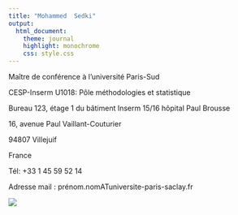 ```yaml
---
title: "Mohammed  Sedki"
output:
  html_document:
    theme: journal
    highlight: monochrome
    css: style.css
---
```

Maître de conférence à l'université Paris-Sud
<!-- Inserm U1181: Biostatistics, Biomathematics, Pharmacoepidemiology and Infectious diseases (B2PHI)  -->

CESP-Inserm U1018: Pôle méthodologies et statistique 

Bureau 123, étage 1 du bâtiment Inserm 15/16 hôpital Paul Brousse 

16, avenue Paul Vaillant-Couturier

94807 Villejuif

France

Tél: +33 1 45 59 52 14 

Adresse mail : prénom.nomATuniversite-paris-saclay.fr 

![](http://masedki.github.io/Under_Construction.jpg)